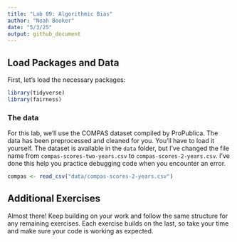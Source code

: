 ```yaml
---
title: "Lab 09: Algorithmic Bias"
author: "Noah Booker"
date: "5/3/25"
output: github_document
---
```


## Load Packages and Data  

First, let's load the necessary packages:  

```r
library(tidyverse)
library(fairness)
```

### The data

For this lab, we'll use the COMPAS dataset compiled by ProPublica. The data has been preprocessed and cleaned for you. You'll have to load it yourself. The dataset is available in the `data` folder, but I've changed the file name from `compas-scores-two-years.csv` to `compas-scores-2-years.csv`. I've done this help you practice debugging code when you encounter an error.

```r
compas <- read_csv("data/compas-scores-2-years.csv")
```


## Additional Exercises  

Almost there! Keep building on your work and follow the same structure for any remaining exercises. Each exercise builds on the last, so take your time and make sure your code is working as expected.  
